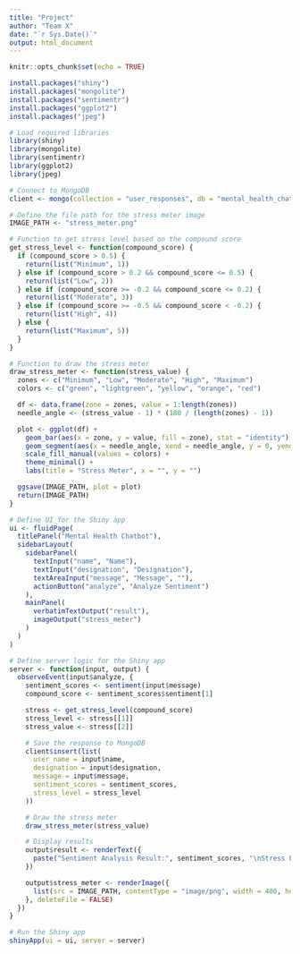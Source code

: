---
title: "Project"
author: "Team X"
date: "`r Sys.Date()`"
output: html_document
---

```{r setup, include=FALSE}
knitr::opts_chunk$set(echo = TRUE)
```

```{r}
install.packages("shiny")
install.packages("mongolite")
install.packages("sentimentr")
install.packages("ggplot2")
install.packages("jpeg")
```

```{r}
# Load required libraries
library(shiny)
library(mongolite)
library(sentimentr)
library(ggplot2)
library(jpeg)

# Connect to MongoDB
client <- mongo(collection = "user_responses", db = "mental_health_chatbot", url = "mongodb://localhost:27017/")

# Define the file path for the stress meter image
IMAGE_PATH <- "stress_meter.png"

# Function to get stress level based on the compound score
get_stress_level <- function(compound_score) {
  if (compound_score > 0.5) {
    return(list("Minimum", 1))
  } else if (compound_score > 0.2 && compound_score <= 0.5) {
    return(list("Low", 2))
  } else if (compound_score >= -0.2 && compound_score <= 0.2) {
    return(list("Moderate", 3))
  } else if (compound_score >= -0.5 && compound_score < -0.2) {
    return(list("High", 4))
  } else {
    return(list("Maximum", 5))
  }
}

# Function to draw the stress meter
draw_stress_meter <- function(stress_value) {
  zones <- c("Minimum", "Low", "Moderate", "High", "Maximum")
  colors <- c("green", "lightgreen", "yellow", "orange", "red")

  df <- data.frame(zone = zones, value = 1:length(zones))
  needle_angle <- (stress_value - 1) * (180 / (length(zones) - 1))

  plot <- ggplot(df) +
    geom_bar(aes(x = zone, y = value, fill = zone), stat = "identity") +
    geom_segment(aes(x = needle_angle, xend = needle_angle, y = 0, yend = max(df$value)), color = "black", size = 1.5) +
    scale_fill_manual(values = colors) +
    theme_minimal() +
    labs(title = "Stress Meter", x = "", y = "")

  ggsave(IMAGE_PATH, plot = plot)
  return(IMAGE_PATH)
}

# Define UI for the Shiny app
ui <- fluidPage(
  titlePanel("Mental Health Chatbot"),
  sidebarLayout(
    sidebarPanel(
      textInput("name", "Name"),
      textInput("designation", "Designation"),
      textAreaInput("message", "Message", ""),
      actionButton("analyze", "Analyze Sentiment")
    ),
    mainPanel(
      verbatimTextOutput("result"),
      imageOutput("stress_meter")
    )
  )
)

# Define server logic for the Shiny app
server <- function(input, output) {
  observeEvent(input$analyze, {
    sentiment_scores <- sentiment(input$message)
    compound_score <- sentiment_scores$sentiment[1]

    stress <- get_stress_level(compound_score)
    stress_level <- stress[[1]]
    stress_value <- stress[[2]]

    # Save the response to MongoDB
    client$insert(list(
      user_name = input$name,
      designation = input$designation,
      message = input$message,
      sentiment_scores = sentiment_scores,
      stress_level = stress_level
    ))

    # Draw the stress meter
    draw_stress_meter(stress_value)

    # Display results
    output$result <- renderText({
      paste("Sentiment Analysis Result:", sentiment_scores, "\nStress Level:", stress_level)
    })

    output$stress_meter <- renderImage({
      list(src = IMAGE_PATH, contentType = "image/png", width = 400, height = 300)
    }, deleteFile = FALSE)
  })
}

# Run the Shiny app
shinyApp(ui = ui, server = server)

```

